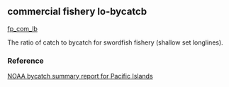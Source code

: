 ## commercial fishery lo-bycatcb

[fp_com_lb](https://github.com/OHI-Science/mhi/blob/master/region2017/layers/)

The ratio of catch to bycatch for swordfish fishery (shallow set longlines).

### Reference

[NOAA bycatch summary report for Pacific Islands](http://www.st.nmfs.noaa.gov/observer-home/first-edition-update-1)